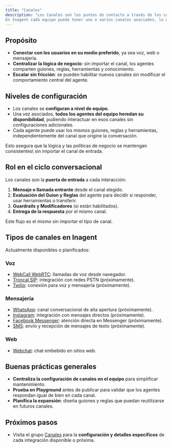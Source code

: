 ```yaml
---
title: "Canales"
description: "Los Canales son los puntos de contacto a través de los cuales los usuarios interactúan con los agentes virtuales.
En Inagent cada equipo puede tener uno o varios canales asociados, lo que permite una experiencia multicanal unificada."
---
```


## Propósito

- **Conectar con los usuarios en su medio preferido**, ya sea voz, web o mensajería.
- **Centralizar la lógica de negocio**: sin importar el canal, los agentes comparten guiones, reglas, herramientas y conocimiento.
- **Escalar sin fricción**: se pueden habilitar nuevos canales sin modificar el comportamiento central del agente.

## Niveles de configuración

- Los canales se **configuran a nivel de equipo**.
- Una vez asociados, **todos los agentes del equipo heredan su disponibilidad**, pudiendo interactuar en esos canales sin configuraciones adicionales.
- Cada agente puede usar los mismos guiones, reglas y herramientas, independientemente del canal que origine la conversación.

<Callout type="info">
  Esto asegura que la lógica y las políticas de negocio se mantengan consistentes\
  sin importar el canal de entrada.
</Callout>

## Rol en el ciclo conversacional

Los canales son la **puerta de entrada** a cada interacción:

1. **Mensaje o llamada entrante** desde el canal elegido.
2. **Evaluación del Guion y Reglas** del agente para decidir si responder, usar herramientas o transferir.
3. **Guardrails y Modificadores** (si están habilitados).
4. **Entrega de la respuesta** por el mismo canal.

Este flujo es el mismo sin importar el tipo de canal.

## Tipos de canales en Inagent

Actualmente disponibles o planificados:

### Voz

- [WebCall WebRTC](../channels/voice/webcall-webrtc): llamadas de voz desde navegador.
- [Troncal SIP](../channels/voice/sip-trunk): integración con redes PSTN (próximamente).
- [Twilio](../channels/voice/twilio): conexión para voz y mensajería (próximamente).

### Mensajería

- [WhatsApp](../channels/whatsapp/setup): canal conversacional de alta apertura (próximamente).
- [Instagram](../channels/instagram/setup): integración con mensajes directos (próximamente).
- [Facebook Messenger](../channels/facebook-messenger/setup): atención directa en Messenger (próximamente).
- [SMS](../channels/sms/setup): envío y recepción de mensajes de texto (próximamente).

### Web

- [Webchat](../channels/webchat/setup): chat embebido en sitios web.

## Buenas prácticas generales

- **Centraliza la configuración de canales en el equipo** para simplificar mantenimiento.
- **Prueba en Playground** antes de publicar para validar que los agentes respondan igual de bien en cada canal.
- **Planifica la expansión**: diseña guiones y reglas que puedan reutilizarse en futuros canales.

## Próximos pasos

- Visita el grupo [Canales](/channels/overview) para la **configuración y detalles específicos** de cada integración disponible o próxima.